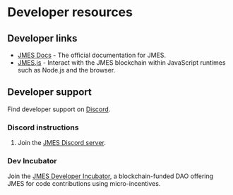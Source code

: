 # Developer resources

## Developer links

- [JMES Docs](http://docs.jmes.cloud) - The official documentation for JMES.
- [JMES.js](https://docs.jmes.cloud/develop/jmes-js) - Interact with the JMES blockchain within JavaScript runtimes such as Node.js and the browser.

## Developer support

Find developer support on [Discord](http://discord.jmes.cloud).

### Discord instructions

1. Join the [JMES Discord server](http://discord.jmes.cloud).

### Dev Incubator

Join the [JMES Developer Incubator](http://incubator.jmes.cloud), a blockchain-funded DAO offering JMES for code contributions using micro-incentives.
